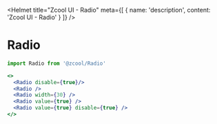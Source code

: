 
<Helmet
  title="Zcool UI - Radio"
  meta={[
    {
      name: 'description',
      content: 'Zcool UI - Radio'
    }
  ]}
/>

# Radio

```js
import Radio from '@zcool/Radio'
```

```.jsx
<>
  <Radio disable={true}/>
  <Radio />
  <Radio width={30} />
  <Radio value={true} />
  <Radio value={true} disable={true} />
</>
```
